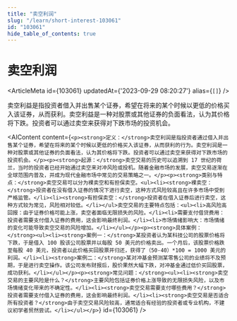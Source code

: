```yaml
---
title: "卖空利润"
slug: "/learn/short-interest-103061"
id: "103061"
hide_table_of_contents: true
---
```



# 卖空利润

<ArticleMeta id={103061} updatedAt={'2023-09-29 08:20:27'} alias={`[]`} />
<div className='border-solid border-b border-t-0 my-4 border-[var(--ifm-color-gray-300)]' />

卖空利益是指投资者借入并出售某个证券，希望在将来的某个时候以更低的价格买入该证券，从而获利。卖空利益是一种对股票或其他证券的负面看法，认为其价格将下跌。投资者可以通过卖空来获得对下跌市场的投资机会。

<AIContent content={`<p><strong>定义：</strong>卖空利润是指投资者通过借入并出售某个证券，希望在将来的某个时候以更低的价格买入该证券，从而获利的行为。卖空利润是一种对股票或其他证券的负面看法，认为其价格将下跌。投资者可以通过卖空来获得对下跌市场的投资机会。</p><p><strong>起源：</strong>卖空交易的历史可以追溯到 17 世纪的荷兰，当时的投资者已经开始通过卖空来对冲风险或投机。随着金融市场的发展，卖空交易逐渐在全球范围内普及，并成为现代金融市场中常见的交易策略之一。</p><p><strong>类别与特点：</strong>卖空交易可以分为裸卖空和有担保卖空。<ul><li><strong>裸卖空：</strong>投资者在没有借入证券的情况下进行卖空，这种方式风险较高且在许多市场中受到严格监管。</li><li><strong>有担保卖空：</strong>投资者在借入证券后进行卖空，这种方式较为常见，风险相对较低。</li></ul>卖空交易的主要特点包括：<ul><li>高风险高回报：由于证券价格可能上涨，卖空者面临无限损失的风险。</li><li>需要支付借贷费用：投资者需要支付借入证券的费用，这会影响最终利润。</li><li>市场情绪影响大：市场情绪的变化可能导致卖空交易的风险增加。</li></ul></p><p><strong>具体案例：</strong><ul><li><strong>案例一：</strong>某投资者认为某科技公司的股票价格将下跌，于是借入 100 股该公司股票并以每股 50 美元的价格卖出。一个月后，该股票价格跌至每股 40 美元，投资者以此价格买回股票并归还，获得了（50-40）*100 = 1000 美元的利润。</li><li><strong>案例二：</strong>某对冲基金预测某零售公司的业绩将不及预期，于是进行卖空操作。该公司发布财报后，股价果然大幅下跌，对冲基金通过低价买回股票，成功获利。</li></ul></p><p><strong>常见问题：</strong><ul><li><strong>卖空交易的主要风险是什么？</strong>主要风险包括证券价格上涨导致的无限损失风险，以及市场情绪变化带来的不确定性。</li><li><strong>卖空交易需要支付哪些费用？</strong>投资者需要支付借入证券的费用，这会影响最终利润。</li><li><strong>卖空交易是否适合所有投资者？</strong>由于卖空交易风险较高，通常适合有经验的投资者或专业机构，不建议初学者贸然尝试。</li></ul></p>`} id={103061} />
